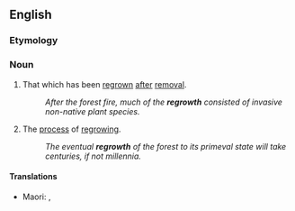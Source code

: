 ==English==

===Etymology===
{{prefix|re|growth|lang=en}}

===Noun===
{{en-noun|-|s}}

# That which has been [[regrown]] [[after]] [[removal]].
#: ''After the forest fire, much of the '''regrowth''' consisted of invasive non-native plant species.''
# The [[process]] of [[regrow]]ing.
#: ''The eventual '''regrowth''' of the forest to its primeval state will take centuries, if not millennia.''

====Translations====
{{trans-top|vegetation that returns to an area after the origin vegetation has been removed}}
* Maori: {{t|mi|ururua}}, {{t|mi|waiheuheu}}
{{trans-mid}}
{{trans-bottom}}